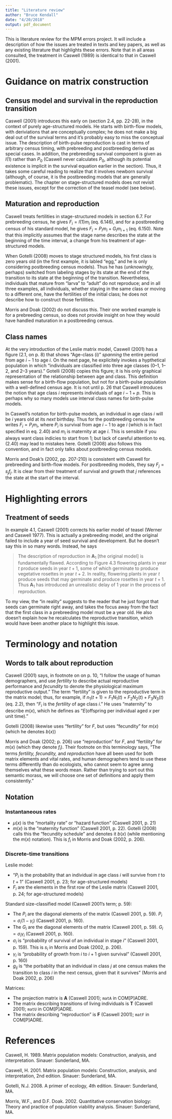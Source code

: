 ```yaml
---
title: "Literature review"
author: "Bruce Kendall"
date: "4/20/2018"
output: pdf_document
---
```


This is literature review for the MPM errors project. It will include a description of how the issues are treated in texts and key papers, as well as any existing literature that highlights these errors. Note that in all areas consulted, the treatment in Caswell (1989) is identical to that in Caswell (2001).

# Guidance on matrix construction
## Census model and survival in the reproduction transition
Caswell (2001) introduces this early on (section 2.4, pp. 22-28), in the context of purely age-structured models. He starts with birth-flow models, with deriviations that are conceptually complex; he does not make a big deal out of the survival terms and it's probably easy to miss the conceptual issue. The description of birth-pulse reproduction is cast in terms of arbitrary census timing, with prebreeding and postbreeding derived as special cases. In addition, the prebreeding survival component is given as $l(1)$ rather than $P_0$ (Caswell never calculates $P_0$, although its potential existence is implicit in the survival equation earlier in the section). Thus, it takes some careful reading to realize that it involves newborn survival (although, of course, it is the postbreeding models that are generally problematic). The chapter on stage-structured models does not revisit these issues, except for the correction of the teasel model (see below).

## Maturation and reproduction
Caswell treats fertilities in stage-structured models in section 6.7. For prebreeding census, he gives $F_i = l(1) m_i$ (eq. 6.146), and for a postbreeding census of his standard model, he gives $F_i = P_i m_i + G_i m_{i+1}$ (eq. 6.150). Note that this implicitly assumes that the stage name describes the state at the beginning of the time interval, a change from his treatment of age-structured models.

When Gotelli (2008) moves to stage structured models, his first class is zero years old (in the first example, it is labled "egg," and he is only considering postbreeding census models). Thus he has (unknowingly, perhaps) switched from labeling stages by its state at the end of the transition to its state at the beginning of the transition. Nevertheless, individuals that mature from "larva" to "adult" do not reproduce; and in all three examples, all individuals, whether staying in the same class or moving to a different one, have the fertilities of the initial class; he does not describe how to construct those fertilities.

Morris and Doak (2002) do not discuss this. Their one worked example is for a prebreeding census, so does not provide insight on how they would have handled maturation in a postbreeding census.

## Class names
At the very introduction of the Leslie matrix model, Caswell (2001) has a figure (2.1, on p. 8) that shows "Age-class (i)" *spanning* the entire period from age $i-1$ to age $i$. On the next page, he explicitely invokes a hypthetical population in which "individuals are classified into three age classes (0--1, 1--2, and 2--3 years)." Gotelli (2008) copies this figure; it is his only graphical representation of the relationship between age and class. This definition makes sense for a birth-flow population, but not for a birth-pulse population with a well-defined census age. It is not until p. 26 that Caswell introduces the notion that age class $i$ represents individuals of age $i-1+p$. This is perhaps why so many models use interval class names for birth-pulse models.

In Caswell's notation for birth-pulse models, an individual in age class $i$ will be $i$ years old at its *next* birthday. Thus for the postbreeding census he writes $F_i = P_i m_i$, where $P_i$ is survival from age $i-1$ to age $i$ (which is in fact specified in eq. 2.40) and $m_i$ is maternity at age $i$. This is sensible if you always want class indicies to start from 1; but lack of careful attention to eq. (2.40) may lead to mistakes here. Gotelli (2008) also follows this convention, and in fact only talks about postbreeding census models.

Morris and Doak's (2002, pp. 207-210) is consistent with Caswell for prebreeding and birth-flow models. For postbreeding models, they say $F_j = s_j f_j$. It is clear from their treatment of survival and growth that $j$ references the state at the start of the interval.

# Highlighting errors
## Treatment of seeds
In example 4.1, Caswell (2001) corrects his earlier model of teasel (Werner and Caswell 1977). This is actually a prebreeding model, and the original failed to include a year of seed survival and development. But he doesn't say this in so many words. Instead, he says

> The description of reproduction in $\mathbf{A}_1$ [the original model] is fundamentally flawed. According to Figure 4.3 flowering plants in year $t$ produce seeds in year $t+1$, some of which germinate to produce vegetative rosettes in year $t+2$. In reality, flowering plants in year $t$ produce seeds that may germinate and produce rosettes in year $t+1$. Thus $\mathbf{A}_1$ has introduced an unrealistic delay of 1 year in the process of reproduction.

To my view, the "in reality" suggests to the reader that he just forgot that seeds can germinate right away, and takes the focus away from the fact that the first class in a prebreeding model must be a year old. He also doesn't explain how he recalculates the reproductive transition, which would have been another place to highlight this issue.

# Terminology and notation
## Words to talk about reproduction
Caswell (2001) says, in footnote on on p. 10, "I follow the usage of human demographers, and use *fertility* to describe actual reproductive performance and *fecundity* to denote the physiological maximum reproductive output." The term "fertility" is given to the reproductive term in the matrix model; thus, for example, if $n_1(t+1) = F_1 N_1(t) + F_2 N_2(t) + F_3 N_3(t)$ (eq. 2.2), then "$F_i$ is the *fertility* of age class $i$." He uses "maternity" to describe $m(x)$, which he defines as "$E$(offspring per individual aged $x$ per unit time)." 

Gotelli (2008) likewise uses "fertility" for $F$, but uses "fecundity" for $m(x)$ (which he denotes $b(x)$)

Morris and Doak (2002; p. 206) use "reproduction" for $F$, and "fertility" for $m(x)$ (which they denote $f_i$). Their footnote on this terminology says, "The terms *fertility, fecundity,* and *reproduction* have all been used for both matrix elements and vital rates, and human demographers tend to use these terms differentlly than do ecologists, who cannot seem to agree amng themselves what these words mean. Rather than trying to sort out this semantic morass, we will choose one set of definitions and apply them consistently."

## Notation
### Instantaneous rates
- $\mu(x)$ is the "mortality rate" or "hazard function" (Caswell 2001, p. 21)
- $m(x)$ is the "maternity function" (Caswell 2001, p. 22). Gotelli (2008) calls this the "fecundity schedule" and denotes it $b(x)$ (while mentioning the $m(x)$ notation). This is $f_i$ in Morris and Doak (2002, p. 206).

### Discrete-time transitions
Leslie model:

- "$P_i$ is the probability that an individual in age class $i$ will survive from $t$ to $t+1$" (Caswell 2001, p. 23; for age-structured models)
- $F_i$ are the elements in the first row of the Leslie matrix (Caswell 2001, p. 24; for age-structured models)

Standard size-classified model (Caswell 2001's term; p. 59):

- The $P_i$ are the diagonal elements of the matrix (Caswell 2001, p. 59). $P_i = \sigma_i (1-\gamma_i)$ (Caswell 2001, p. 160).
- The $G_i$ are the diagonal elements of the matrix (Caswell 2001, p. 59). $G_i = \sigma_i \gamma_i$ (Caswell 2001, p. 160).
- $\sigma_i$ is "probability of survival of an individual in stage $i$" (Caswell 2001, p. 159). This is $s_i$ in Morris and Doak (2002, p. 206).
- $\gamma_i$ is "probability of growth from $i$ to $i+1$ given survival" (Caswell 2001, p. 160)
- $g_{ij}$ is "the porbablity that an individual in class $j$ at one census makes the transition to class $i$ in the next census, given that it survives" (Morris and Doak 2002, p. 206)

Matrices:

- The projection matrix is $\mathbf{A}$ (Caswell 2001); `matA` in COM[P]ADRE.
- The matrix describing transitions of living individuals is $\mathbf{T}$ (Caswell 2001); `matU` in COM[P]ADRE.
- The matrix describing "reproduction" is $\mathbf{F}$ (Caswell 2001); `matF` in COM[P]ADRE.

# References
Caswell, H. 1989. Matrix population models: Construction, analysis, and interpretation. Sinauer: Sunderland, MA.

Caswell, H. 2001. Matrix population models: Construction, analysis, and interpretation, 2nd edition. Sinauer: Sunderland, MA.

Gotelli, N.J. 2008. A primer of ecology, 4th edition. Sinauer: Sunderland, MA.

Morris, W.F., and D.F. Doak. 2002. Quantitative conservation biology: Theory and practice of population viability analysis. Sinauer: Sunderland, MA.
